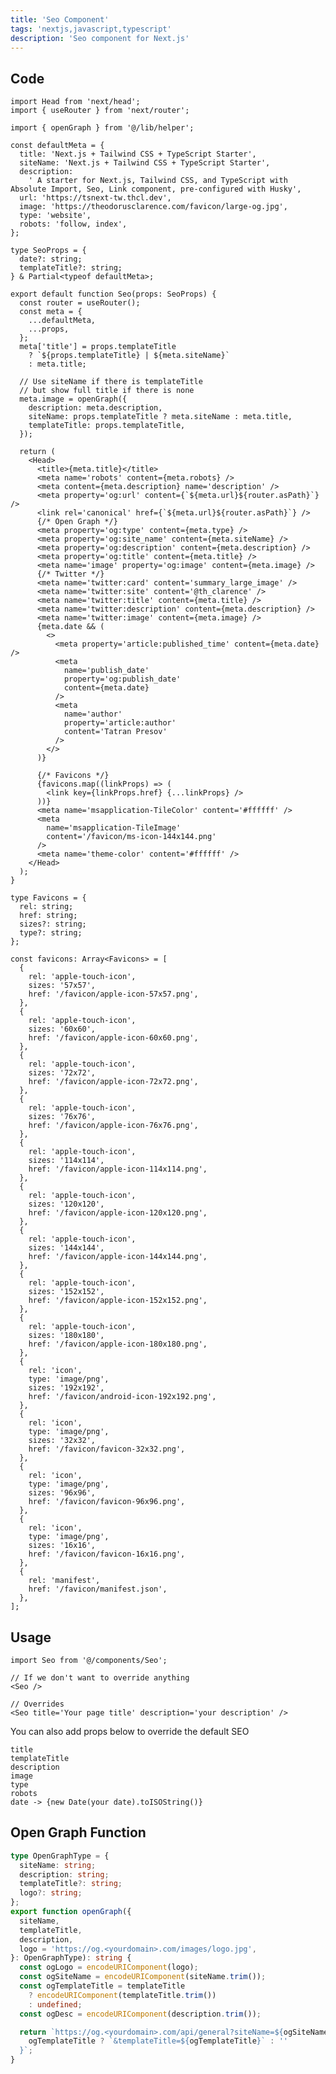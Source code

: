```yaml
---
title: 'Seo Component'
tags: 'nextjs,javascript,typescript'
description: 'Seo component for Next.js'
---
```


## Code

```tsx
import Head from 'next/head';
import { useRouter } from 'next/router';

import { openGraph } from '@/lib/helper';

const defaultMeta = {
  title: 'Next.js + Tailwind CSS + TypeScript Starter',
  siteName: 'Next.js + Tailwind CSS + TypeScript Starter',
  description:
    ' A starter for Next.js, Tailwind CSS, and TypeScript with Absolute Import, Seo, Link component, pre-configured with Husky',
  url: 'https://tsnext-tw.thcl.dev',
  image: 'https://theodorusclarence.com/favicon/large-og.jpg',
  type: 'website',
  robots: 'follow, index',
};

type SeoProps = {
  date?: string;
  templateTitle?: string;
} & Partial<typeof defaultMeta>;

export default function Seo(props: SeoProps) {
  const router = useRouter();
  const meta = {
    ...defaultMeta,
    ...props,
  };
  meta['title'] = props.templateTitle
    ? `${props.templateTitle} | ${meta.siteName}`
    : meta.title;

  // Use siteName if there is templateTitle
  // but show full title if there is none
  meta.image = openGraph({
    description: meta.description,
    siteName: props.templateTitle ? meta.siteName : meta.title,
    templateTitle: props.templateTitle,
  });

  return (
    <Head>
      <title>{meta.title}</title>
      <meta name='robots' content={meta.robots} />
      <meta content={meta.description} name='description' />
      <meta property='og:url' content={`${meta.url}${router.asPath}`} />
      <link rel='canonical' href={`${meta.url}${router.asPath}`} />
      {/* Open Graph */}
      <meta property='og:type' content={meta.type} />
      <meta property='og:site_name' content={meta.siteName} />
      <meta property='og:description' content={meta.description} />
      <meta property='og:title' content={meta.title} />
      <meta name='image' property='og:image' content={meta.image} />
      {/* Twitter */}
      <meta name='twitter:card' content='summary_large_image' />
      <meta name='twitter:site' content='@th_clarence' />
      <meta name='twitter:title' content={meta.title} />
      <meta name='twitter:description' content={meta.description} />
      <meta name='twitter:image' content={meta.image} />
      {meta.date && (
        <>
          <meta property='article:published_time' content={meta.date} />
          <meta
            name='publish_date'
            property='og:publish_date'
            content={meta.date}
          />
          <meta
            name='author'
            property='article:author'
            content='Tatran Presov'
          />
        </>
      )}

      {/* Favicons */}
      {favicons.map((linkProps) => (
        <link key={linkProps.href} {...linkProps} />
      ))}
      <meta name='msapplication-TileColor' content='#ffffff' />
      <meta
        name='msapplication-TileImage'
        content='/favicon/ms-icon-144x144.png'
      />
      <meta name='theme-color' content='#ffffff' />
    </Head>
  );
}

type Favicons = {
  rel: string;
  href: string;
  sizes?: string;
  type?: string;
};

const favicons: Array<Favicons> = [
  {
    rel: 'apple-touch-icon',
    sizes: '57x57',
    href: '/favicon/apple-icon-57x57.png',
  },
  {
    rel: 'apple-touch-icon',
    sizes: '60x60',
    href: '/favicon/apple-icon-60x60.png',
  },
  {
    rel: 'apple-touch-icon',
    sizes: '72x72',
    href: '/favicon/apple-icon-72x72.png',
  },
  {
    rel: 'apple-touch-icon',
    sizes: '76x76',
    href: '/favicon/apple-icon-76x76.png',
  },
  {
    rel: 'apple-touch-icon',
    sizes: '114x114',
    href: '/favicon/apple-icon-114x114.png',
  },
  {
    rel: 'apple-touch-icon',
    sizes: '120x120',
    href: '/favicon/apple-icon-120x120.png',
  },
  {
    rel: 'apple-touch-icon',
    sizes: '144x144',
    href: '/favicon/apple-icon-144x144.png',
  },
  {
    rel: 'apple-touch-icon',
    sizes: '152x152',
    href: '/favicon/apple-icon-152x152.png',
  },
  {
    rel: 'apple-touch-icon',
    sizes: '180x180',
    href: '/favicon/apple-icon-180x180.png',
  },
  {
    rel: 'icon',
    type: 'image/png',
    sizes: '192x192',
    href: '/favicon/android-icon-192x192.png',
  },
  {
    rel: 'icon',
    type: 'image/png',
    sizes: '32x32',
    href: '/favicon/favicon-32x32.png',
  },
  {
    rel: 'icon',
    type: 'image/png',
    sizes: '96x96',
    href: '/favicon/favicon-96x96.png',
  },
  {
    rel: 'icon',
    type: 'image/png',
    sizes: '16x16',
    href: '/favicon/favicon-16x16.png',
  },
  {
    rel: 'manifest',
    href: '/favicon/manifest.json',
  },
];
```

## Usage

```tsx
import Seo from '@/components/Seo';

// If we don't want to override anything
<Seo />

// Overrides
<Seo title='Your page title' description='your description' />
```

You can also add props below to override the default SEO

```text
title
templateTitle
description
image
type
robots
date -> {new Date(your date).toISOString()}
```

## Open Graph Function

```ts
type OpenGraphType = {
  siteName: string;
  description: string;
  templateTitle?: string;
  logo?: string;
};
export function openGraph({
  siteName,
  templateTitle,
  description,
  logo = 'https://og.<yourdomain>.com/images/logo.jpg',
}: OpenGraphType): string {
  const ogLogo = encodeURIComponent(logo);
  const ogSiteName = encodeURIComponent(siteName.trim());
  const ogTemplateTitle = templateTitle
    ? encodeURIComponent(templateTitle.trim())
    : undefined;
  const ogDesc = encodeURIComponent(description.trim());

  return `https://og.<yourdomain>.com/api/general?siteName=${ogSiteName}&description=${ogDesc}&logo=${ogLogo}${
    ogTemplateTitle ? `&templateTitle=${ogTemplateTitle}` : ''
  }`;
}
```

